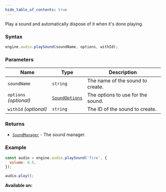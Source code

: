 ```yaml
---
hide_table_of_contents: true
---
```



Play a sound and automatically dispose of it when it's done playing.

### Syntax

```js
engine.audio.playSound(soundName, options, withId);
```

### Parameters

| Name                   | Type                                      | Description                       |
| ---------------------- | ----------------------------------------- | --------------------------------- |
| `soundName`            | `string`                                  | The name of the sound to create.  |
| `options` _(optional)_ | [`SoundOptions`](/sdk/types/SoundOptions) | The options to use for the sound. |
| `withId` _(optional)_  | `string`                                  | The ID of the sound to create.    |

### Returns

- [`SoundManager`](/sdk/types/SoundManager) - The sound manager.

### Example

```js
const audio = engine.audio.playSound('fire', {
  volume: 0.5,
});

audio.play();
```

**Available on:** <ClientTag />
